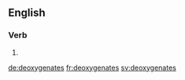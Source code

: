 
==English==

===Verb===
{{head|en|verb form}}

# {{en-third-person singular of|deoxygenate}}

[[de:deoxygenates]]
[[fr:deoxygenates]]
[[sv:deoxygenates]]